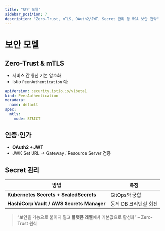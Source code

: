 ```yaml
---
title: "보안 모델"
sidebar_position: 7
description: "Zero-Trust, mTLS, OAuth2/JWT, Secret 관리 등 MSA 보안 전략"
---
```


# 보안 모델

## Zero-Trust & mTLS

- 서비스 간 통신 기본 암호화
- Istio `PeerAuthentication` 예:

```yaml
apiVersion: security.istio.io/v1beta1
kind: PeerAuthentication
metadata:
  name: default
spec:
  mtls:
    mode: STRICT
```

## 인증·인가

- **OAuth2 + JWT**
- JWK Set URL → Gateway / Resource Server 검증

## Secret 관리

| 방법                                      | 특징                  |
| ----------------------------------------- | --------------------- |
| **Kubernetes Secrets + SealedSecrets**    | GitOps와 궁합         |
| **HashiCorp Vault / AWS Secrets Manager** | 동적 DB 크리덴셜 회전 |

> “보안을 기능으로 붙이지 말고 **플랫폼 레벨**에서 기본값으로 활성화” – Zero-Trust 원칙
